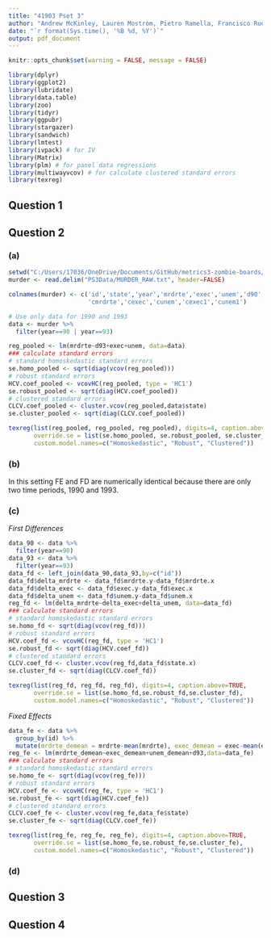 ```yaml
---
title: "41903 Pset 3"
author: "Andrew McKinley, Lauren Mostrom, Pietro Ramella, Francisco Ruela, and Bohan Yang"
date: "`r format(Sys.time(), '%B %d, %Y')`"
output: pdf_document
---
```


```r
knitr::opts_chunk$set(warning = FALSE, message = FALSE)

library(dplyr)
library(ggplot2)
library(lubridate)
library(data.table)
library(zoo)
library(tidyr)
library(ggpubr)
library(stargazer)
library(sandwich)
library(lmtest)
library(ivpack) # for IV
library(Matrix)
library(plm) # for panel data regressions
library(multiwayvcov) # for calculate clustered standard errors
library(texreg)
```

## Question 1


\newpage
## Question 2

### (a)
```r
setwd("C:/Users/17036/OneDrive/Documents/GitHub/metrics3-zombie-boards/Psets/3")
murder <- read.delim("PS3Data/MURDER_RAW.txt", header=FALSE)

colnames(murder) <- c('id','state','year','mrdrte','exec','unem','d90','d93',      
                      'cmrdrte','cexec','cunem','cexec1','cunem1')

# Use only data for 1990 and 1993
data <- murder %>%
  filter(year==90 | year==93)

reg_pooled <- lm(mrdrte~d93+exec+unem, data=data)
### calculate standard errors 
# standard homoskedastic standard errors
se.homo_pooled <- sqrt(diag(vcov(reg_pooled))) 
# robust standard errors
HCV.coef_pooled <- vcovHC(reg_pooled, type = 'HC1')
se.robust_pooled <- sqrt(diag(HCV.coef_pooled)) 
# clustered standard errors
CLCV.coef_pooled <- cluster.vcov(reg_pooled,data$state)
se.cluster_pooled <- sqrt(diag(CLCV.coef_pooled))
```


\newpage

```r
texreg(list(reg_pooled, reg_pooled, reg_pooled), digits=4, caption.above=TRUE,
       override.se = list(se.homo_pooled, se.robust_pooled, se.cluster_pooled),
       custom.model.names=c("Homoskedastic", "Robust", "Clustered"))
```


### (b)
In this setting FE and FD are numerically identical because there are only two time periods, 1990 and 1993.

### (c)
*First Differences*
```r
data_90 <- data %>%
  filter(year==90)
data_93 <- data %>%
  filter(year==93)
data_fd <- left_join(data_90,data_93,by=c("id"))
data_fd$delta_mrdrte <- data_fd$mrdrte.y-data_fd$mrdrte.x
data_fd$delta_exec <- data_fd$exec.y-data_fd$exec.x
data_fd$delta_unem <- data_fd$unem.y-data_fd$unem.x
reg_fd <- lm(delta_mrdrte~delta_exec+delta_unem, data=data_fd)
### calculate standard errors 
# standard homoskedastic standard errors
se.homo_fd <- sqrt(diag(vcov(reg_fd))) 
# robust standard errors
HCV.coef_fd <- vcovHC(reg_fd, type = 'HC1')
se.robust_fd <- sqrt(diag(HCV.coef_fd)) 
# clustered standard errors
CLCV.coef_fd <- cluster.vcov(reg_fd,data_fd$state.x)
se.cluster_fd <- sqrt(diag(CLCV.coef_fd))
```
\newpage
```r
texreg(list(reg_fd, reg_fd, reg_fd), digits=4, caption.above=TRUE,
       override.se = list(se.homo_fd,se.robust_fd,se.cluster_fd),
       custom.model.names=c("Homoskedastic", "Robust", "Clustered"))
```


*Fixed Effects*
```r
data_fe <- data %>%
  group_by(id) %>%
  mutate(mrdrte_demean = mrdrte-mean(mrdrte), exec_demean = exec-mean(exec), unem_demean = unem-mean(unem), d93_demean = d93-mean(d93))
reg_fe <- lm(mrdrte_demean~exec_demean+unem_demean+d93,data=data_fe)
### calculate standard errors 
# standard homoskedastic standard errors
se.homo_fe <- sqrt(diag(vcov(reg_fe))) 
# robust standard errors
HCV.coef_fe <- vcovHC(reg_fe, type = 'HC1')
se.robust_fe <- sqrt(diag(HCV.coef_fe)) 
# clustered standard errors
CLCV.coef_fe <- cluster.vcov(reg_fe,data_fe$state)
se.cluster_fe <- sqrt(diag(CLCV.coef_fe))
```
\newpage
```r
texreg(list(reg_fe, reg_fe, reg_fe), digits=4, caption.above=TRUE,
       override.se = list(se.homo_fe,se.robust_fe,se.cluster_fe),
       custom.model.names=c("Homoskedastic", "Robust", "Clustered"))
```


### (d)




\newpage
## Question 3




\newpage
## Question 4
